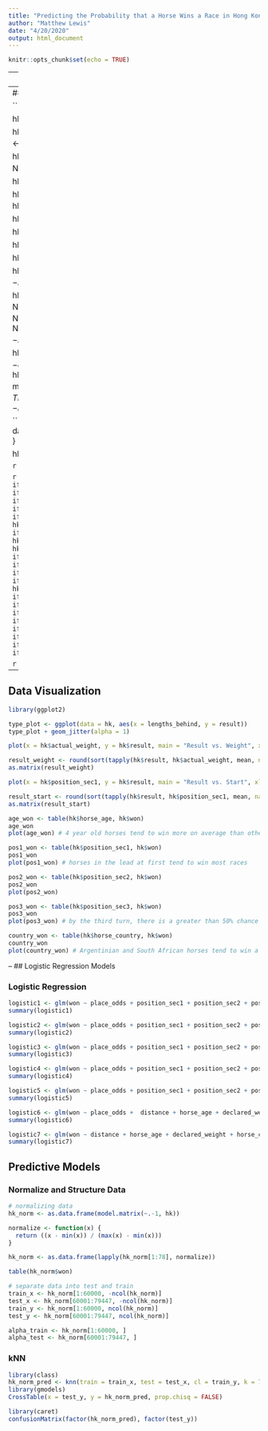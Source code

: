```yaml
---
title: "Predicting the Probability that a Horse Wins a Race in Hong Kong"
author: "Matthew Lewis"
date: "4/20/2020"
output: html_document
---
```


```r
knitr::opts_chunk$set(echo = TRUE)
```


--
## Data Import

```r
hk <- read.csv("hk.csv")
```


--
## Data Cleaning and Exploration

```r
hk$won <- as.logical(hk$won)

hk$date <- NULL

hk$position_sec5 <- NULL
hk$position_sec6 <- NULL

hk$behind_sec5 <- NULL
hk$behind_sec6 <- NULL

hk$time5.x <- NULL
hk$time6.x <- NULL

hk$sec_time5 <- NULL
hk$sec_time6 <- NULL
hk$sec_time7 <- NULL

hk$time5.y <- NULL
hk$time6.y <- NULL

hk$time7 <- NULL

hk$place_combination4 <- NULL

hk$place_dividend4 <- NULL

hk$win_combination2 <- NULL
hk$win_dividend2 <- NULL

hk$horse_gear<-NULL
hk$position_sec4<-NULL
hk$behind_sec4<-NULL
hk$time4.x<-NULL
hk$time4.y<-NULL
hk$sec_time4<-NULL
hk$place_dividend3<-NULL
hk$place_combination3<-NULL

hk$horse_ratings <- as.factor(hk$horse_ratings)
hk$place_odds[is.na(hk$place_odds)] <- mean(hk$place_odds, na.rm = TRUE)
hk$prize[is.na(hk$prize)] <- mean(hk$prize, na.rm = TRUE)
```

```r
movetolast <- function(data, move) {
  data[c(setdiff(names(data), move), move)]
}

hk <- movetolast(hk, c("won"))
```


```r
sapply(hk, function(x) sum(is.na(x)))
```

```r
hk$horse_country<-ifelse(hk$horse_country=="AUS",0,
                         ifelse(hk$horse_country=="NZ",1,
                                ifelse(hk$horse_country=="IRE",2,
                                       ifelse(hk$horse_country=="GB",3,
                                              ifelse(hk$horse_country=="USA",4,5)))))
hk$horse_type<-ifelse(hk$horse_type=="Gelding",0,1)
hk$venue<-as.numeric(hk$venue)
hk$config<-ifelse(hk$config=="A",0,
                  ifelse(hk$config=="A+3",1,
                         ifelse(hk$config=="B",2,
                                ifelse(hk$config=="B+2",3,
                                       ifelse(hk$config=="C",4,5)))))
hk$going<-ifelse(hk$going=="FAST",0,
                 ifelse(hk$going=="GOOD",1,
                        ifelse(hk$going=="GOOD TO FIRM",2,
                               ifelse(hk$going=="GOOD TO YIELDING",3,
                                      ifelse(hk$going=="SLOW",4,
                                             ifelse(hk$going=="SOFT",5,
                                                    ifelse(hk$going=="WET FAST",6,
                                                           ifelse(hk$going=="WET SLOW",7,
                                                                  ifelse(hk$going=="YIELDING",8,9)))))))))
```

```r
str(hk)
summary(hk)
```


--
## Data Visualization

```r
library(ggplot2)

type_plot <- ggplot(data = hk, aes(x = lengths_behind, y = result))
type_plot + geom_jitter(alpha = 1)
```

```r
plot(x = hk$actual_weight, y = hk$result, main = "Result vs. Weight", xlab = "Weight",  ylab = "Result")

result_weight <- round(sort(tapply(hk$result, hk$actual_weight, mean, na.rm = TRUE), TRUE), 3)
as.matrix(result_weight)
```

```r
plot(x = hk$position_sec1, y = hk$result, main = "Result vs. Start", xlab = "Start",  ylab = "Result")

result_start <- round(sort(tapply(hk$result, hk$position_sec1, mean, na.rm = TRUE), TRUE), 3)
as.matrix(result_start)
```

```r
age_won <- table(hk$horse_age, hk$won)
age_won
plot(age_won) # 4 year old horses tend to win more on average than other ages

pos1_won <- table(hk$position_sec1, hk$won)
pos1_won
plot(pos1_won) # horses in the lead at first tend to win most races

pos2_won <- table(hk$position_sec2, hk$won)
pos2_won
plot(pos2_won)

pos3_won <- table(hk$position_sec3, hk$won)
pos3_won
plot(pos3_won) # by the third turn, there is a greater than 50% chance that the lead horse wins the race

country_won <- table(hk$horse_country, hk$won)
country_won
plot(country_won) # Argentinian and South African horses tend to win a higher percentage of races than other countries
```


--
## Logistic Regression Models

### Logistic Regression
```r
logistic1 <- glm(won ~ place_odds + position_sec1 + position_sec2 + position_sec3 + distance, data = hk, family = "binomial")
summary(logistic1)

logistic2 <- glm(won ~ place_odds + position_sec1 + position_sec2 + position_sec3 + horse_age + declared_weight, data = hk, family = "binomial")
summary(logistic2)

logistic3 <- glm(won ~ place_odds + position_sec1 + position_sec2 + position_sec3 +  horse_country, data = hk, family = "binomial")
summary(logistic3)

logistic4 <- glm(won ~ place_odds + position_sec1 + position_sec2 + position_sec3 +  horse_type, data = hk, family = "binomial")
summary(logistic4)

logistic5 <- glm(won ~ place_odds + position_sec1 + position_sec2 + position_sec3 +  horse_ratings, data = hk, family = "binomial")
summary(logistic5)

logistic6 <- glm(won ~ place_odds +  distance + horse_age + declared_weight + horse_country + horse_type, data = hk, family = "binomial")
summary(logistic6)

logistic7 <- glm(won ~ distance + horse_age + declared_weight + horse_country + horse_type, data = hk, family = "binomial")
summary(logistic7)
```


## Predictive Models

### Normalize and Structure Data
```r
# normalizing data
hk_norm <- as.data.frame(model.matrix(~.-1, hk))

normalize <- function(x) {
  return ((x - min(x)) / (max(x) - min(x)))
}
```

```r
hk_norm <- as.data.frame(lapply(hk_norm[1:78], normalize))
```

```r
table(hk_norm$won)
```

```r
# separate data into test and train
train_x <- hk_norm[1:60000, -ncol(hk_norm)]
test_x <- hk_norm[60001:79447, -ncol(hk_norm)]
train_y <- hk_norm[1:60000, ncol(hk_norm)]
test_y <- hk_norm[60001:79447, ncol(hk_norm)]

alpha_train <- hk_norm[1:60000, ]
alpha_test <- hk_norm[60001:79447, ]
```

### kNN

```r
library(class)
hk_norm_pred <- knn(train = train_x, test = test_x, cl = train_y, k = 7) # no missing values are allowed
library(gmodels)
CrossTable(x = test_y, y = hk_norm_pred, prop.chisq = FALSE)
```

```r
library(caret)
confusionMatrix(factor(hk_norm_pred), factor(test_y))
```

